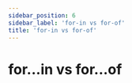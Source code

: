 ```yaml
---
sidebar_position: 6
sidebar_label: 'for-in vs for-of'
title: 'for-in vs for-of'
---
```




# <Highlight color='#C0C0C0'>for...in</Highlight> vs <Highlight color='#C0C0C0'>for...of</Highlight>
